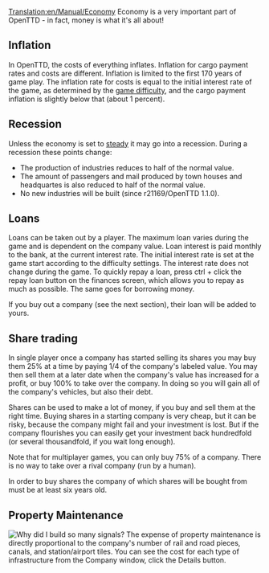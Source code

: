 [[Translation:en/Manual/Economy]]
{{en/Manual/Navigation}}
Economy is a very important part of OpenTTD - in fact, money is what it's all about!

==Inflation==
In OpenTTD, the costs of everything inflates. Inflation for cargo payment rates and costs are different. Inflation is limited to the first 170 years of game play. The inflation rate for costs is equal to the initial interest rate of the game, as determined by the [[en/Archive/Manual/Settings/Difficulty|game difficulty]], and the cargo payment inflation is slightly below that (about 1 percent).

==Recession==
Unless the economy is set to [[en/Archive/Manual/Settings/Difficulty|steady]] it may go into a recession. During a recession these points change:
* The production of industries reduces to half of the normal value.
* The amount of passengers and mail produced by town houses and headquartes is also reduced to half of the normal value.
* No new industries will be built (since r21169/OpenTTD 1.1.0).

==Loans==
Loans can be taken out by a player. The maximum loan varies during the game and is dependent on the company value. Loan interest is paid monthly to the bank, at the current interest rate. The initial interest rate is set at the game start according to the difficulty settings. The interest rate does not change during the game.
To quickly repay a loan, press ctrl + click the repay loan button on the finances screen, which allows you to repay as much as possible. The same goes for borrowing money.

If you buy out a company (see the next section), their loan will be added to yours.

==Share trading==
In single player once a company has started selling its shares you may buy them 25% at a time by paying 1/4 of the company's labeled value. You may then sell them at a later date when the company's value has increased for a profit, or buy 100% to take over the company. In doing so you will gain all of the company's vehicles, but also their debt.

Shares can be used to make a lot of money, if you buy and sell them at the right time. Buying shares in a starting company is very cheap, but it can be risky, because the company might fail and your investment is lost. But if the company flourishes you can easily get your investment back hundredfold (or several thousandfold, if you wait long enough).

Note that for multiplayer games, you can only buy 75% of a company. There is no way to take over a rival company (run by a human).

In order to buy shares the company of which shares will be bought from must be at least six years old.

==Property Maintenance==
[[File:en/Manual/Infrastructure.png|frame|Why did I build so many signals?]]
The expense of property maintenance is directly proportional to the company's number of rail and road pieces, canals, and station/airport tiles. You can see the cost for each type of infrastructure from the Company window, click the Details button.